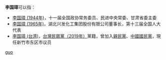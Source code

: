 {{not|李國章}}
'''李国璋'''可以指：
* [[李国璋_(1944年)|李国璋 (1944年)]]，十一届全国政协常务委员、民进中央常委、甘肃省委主委
* [[李国璋_(1965年)|李国璋 (1965年)]]，湖北兴发化工集团股份有限公司董事长，第十三届全国人大代表
* [[李国璋_(台湾)|李国璋 (台湾)]]，[[台灣民眾黨|台灣民眾黨（2019年）]]黨籍，曾加入[[親民黨|親民黨]]、[[中國國民黨|中國國民黨]]，現任新竹市东区市议员

{{disambig}}

[[Category:三字李姓人名消歧义|guo]]